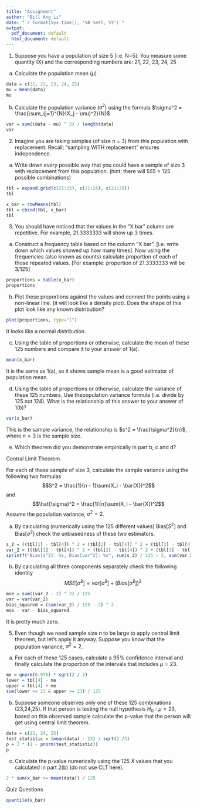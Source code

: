 ```yaml
---
title: "Assignment"
author: "Bill Ang Li"
date: "`r format(Sys.time(), '%B %eth, %Y')`"
output:
  pdf_document: default
  html_document: default
---
```


1. Suppose you have a population of size 5 [i.e. N=5]. You measure some quantity (X) and the corresponding numbers are: 21, 22, 23, 24, 25

a) Calculate the population mean ($\mu$)
```r
data = c(21, 22, 23, 24, 25)
mu = mean(data)
mu
```

b) Calculate the population variance ($\sigma^2$) using the formula $\sigma^2 = \frac{\sum_{j=1}^{N}(X_j - \mu)^2}{N}$

```r
var = sum((data - mu) ^ 2) / length(data)
var
```

2. Imagine you are taking samples (of size n = 3) from this population with replacement. Recall: “sampling WITH replacement” ensures independence.

a) Write down every possible way that you could have a sample of size 3 with replacement from this population. (hint: there will 5*5*5 = 125 possible combinations)

```r
tbl = expand.grid(c(21:25), c(21:25), c(21:25))
tbl
```

```r
x_bar = rowMeans(tbl)
tbl = cbind(tbl, x_bar)
tbl
```

3. You should have noticed that the values in the “X bar” column are repetitive. For example, 21.3333333 will show up 3 times.

a) Construct a frequency table based on the column “X bar”. [i.e. write down which values showed up how many times]. Now using the frequencies (also known as counts) calculate proportion of each of those repeated values. [For example: proportion of 21.3333333 will be 3/125]

```r
proportions = table(x_bar)
proportions
```

b) Plot these proportions against the values and connect the points using a non-linear line. (it will look like a density plot). Does the shape of this plot look like any known distribution?

```r
plot(proportions, type="l")
```

It looks like a normal distribution.

c) Using the table of proportions or otherwise, calculate the mean of these 125 numbers and compare it to your answer of 1(a).

```r
mean(x_bar)
```

It is the same as 1(a), so it shows sample mean is a good estimator of population mean.

d) Using the table of proportions or otherwise, calculate the variance of these 125 numbers. Use thepopulation variance formula (i.e. divide by 125 not 124). What is the relationship of this answer to your answer of 1(b)?

```r
var(x_bar)
```

This is the sample variance, the relationship is $s^2 = \frac{\sigma^2}{n}$, where $n = 3$ is the sample size.

e) Which theorem did you demonstrate empirically in part b, c and d?

Central Limit Theorem.

For each of these sample of size 3, calculate the sample variance using the following two formulas $$S^2 = \frac{1}{n - 1}\sum(X_i - \bar{X})^2$$ and $$\hat{\sigma}^2 = \frac{1}{n}\sum(X_i - \bar{X})^2$$ Assume the population variance, $\sigma^2 = 2$.

a) By calculating (numerically using the 125 different values) Bias[$S^2$] and Bias[$\sigma^2$] check the unbiasedness of these two estimators.

```r
s_2 = ((tbl[1] - tbl[4]) ^ 2 + (tbl[2] - tbl[4]) ^ 2 + (tbl[3] - tbl[4]) ^ 2) / 2
var_2 = ((tbl[1] - tbl[4]) ^ 2 + (tbl[2] - tbl[4]) ^ 2 + (tbl[3] - tbl[4]) ^ 2) / 3
sprintf("Bias[s^2]: %s, Bias[var^2]: %s", sum(s_2) / 125 - 2, sum(var_2) / 125 - 2)
```

b) By calculating all three components separately check the following identity $$MSE[\hat{\sigma}^2] = var[\hat{\sigma}^2] + (Bias[\hat{\sigma}^2])^2$$

```r
mse = sum((var_2 - 2) ^ 2) / 125
var = var(var_2)
bias_squared = (sum(var_2) / 125 - 2) ^ 2
mse - var - bias_squared
```

It is pretty much zero.

5. Even though we need sample size n to be large to apply central limit theorem, but let’s apply it anyway. Suppose you know that the population variance, $\sigma^2 = 2$.

a) For each of these 125 cases, calculate a 95% confidence interval and finally calculate the proportion of the intervals that includes $\mu = 23$.

```r
me = qnorm(0.975) * sqrt(2 / 3)
lower = tbl[4] - me
upper = tbl[4] + me
sum(lower <= 23 & upper >= 23) / 125
```

b) Suppose someone observes only one of these 125 combinations (23,24,25). If that person is testing the null hypothesis $H_0: \mu = 23$, based on this observed sample calculate the p-value that the person will get using central limit theorem.

```r
data = c(23, 24, 25)
test_statistic = (mean(data) - 23) / sqrt(2 /3)
p = 2 * (1 - pnorm(test_statistic))
p
```

c) Calculate the p-value numerically using the 125 $\bar{X}$ values that you calculated in part 2(b) (do not use CLT here).

```r
2 * sum(x_bar >= mean(data)) / 125
```

Quiz Questions
```r
quantile(x_bar)
```



